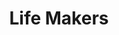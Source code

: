 ---
title: Life Makers
description: A non-profitable organization that aim to help the poor people around Egypt
thumnail: /Imgs/life-makers.jpg
website: https://www.behance.net/gallery/173067151/Social-Media-Design-for-Life-Maker
Protype: Soical Media Design
---
